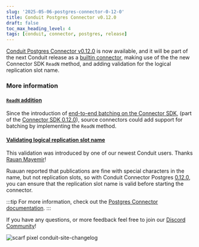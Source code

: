 ```yaml
---
slug: '2025-05-06-postgres-connector-0-12-0'
title: Conduit Postgres Connector v0.12.0
draft: false
toc_max_heading_level: 4
tags: [conduit, connector, postgres, release]
---
```


[Conduit Postgres Connector v0.12.0](https://github.com/ConduitIO/conduit-connector-postgres/releases/tag/v0.12.0) is now available, and it will be part of the next Conduit release as a [builtin connector](/docs/core-concepts#built-in-connector), making use of the the new Connector SDK `ReadN` method, and adding validation for the logical replication slot name.

<!--truncate-->

### More information

#### [`ReadN` addition](https://github.com/ConduitIO/conduit-connector-postgres/pull/276)

Since the introduction of [end-to-end batching on the Connector SDK](https://github.com/ConduitIO/conduit-connector-sdk/pull/193), (part of the [Connector SDK 0.12.0](https://github.com/ConduitIO/conduit-connector-sdk/releases/tag/v0.12.0)), source connectors could add support for batching by implementing the `ReadN` method. 

#### [Validating logical replication slot name](https://github.com/ConduitIO/conduit-connector-postgres/pull/280)

This validation was introduced by one of our newest Conduit users. Thanks [Rauan Mayemir](https://github.com/rauanmayemir)!

Ruauan reported that publications are fine with special characters in the name, but not replication slots, so with Conduit Connector Postgres [0.12.0](https://github.com/ConduitIO/conduit-connector-postgres/releases/tag/v0.12.0), you can ensure that the replication slot name is valid before starting the connector.


:::tip
For more information, check out the [Postgres Connector documentation](/docs/using/connectors/list/postgres).
:::

If you have any questions, or more feedback feel free to join our [Discord Community](https://discord.meroxa.com/)!

![scarf pixel conduit-site-changelog](https://static.scarf.sh/a.png?x-pxid=b43cda70-9a98-4938-8857-471cc05e99c5)
